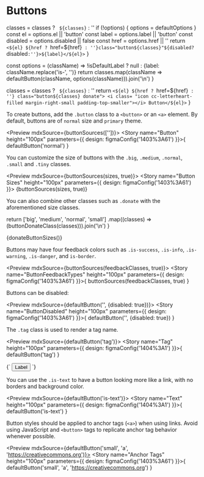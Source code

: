 
<Meta title="Elements/Buttons" />

# Buttons


  classes = classes ? ` ${classes}` : ''
  if (!options) {
    options = defaultOptions
  }
  const el = options.el || 'button'
  const label = options.label || 'button'
  const disabled = options.disabled || false
  const href = options.href || ''
  return `<${el} ${href ? `href=${href}` : ''}class="button${classes}"${disabled?` disabled`:''}>${label}</${el}>`
}

  const options = (className) => !isDefaultLabel ? null : {label: className.replace('is-', '')}
  return classes.map(className => defaultButton(className, options(className))).join('\n')
}

 classes = classes ? ` ${classes}` : ''
 return `<${el} ${href ? `href=${href}` : ''} class="button${classes} donate">
 <i class= "icon cc-letterheart-filled margin-right-small padding-top-smaller"></i>
 Button</${el}>`
}

To create buttons, add the `.button` class to a `<button>` or an `<a>` element.
By default, buttons are of `normal` size and `primary` theme.

<Preview mdxSource={buttonSources([''])}>
  <Story name="Button" height="100px" parameters={{
    design: figmaConfig('1403%3A61')
  }}>{
    defaultButton('normal')
  }</Story>
</Preview>


You can customize the size of buttons with the `.big`, `.medium`, `.normal`, `.small` and `.tiny` classes.

<Preview mdxSource={buttonSources(sizes, true)}>
  <Story name="Button Sizes" height="100px" parameters={{
    design: figmaConfig('1403%3A61')
  }}>
    {buttonSources(sizes, true)}
  </Story>
</Preview>

You can also combine other classes such as `.donate` with the aforementioned size classes.

  return ['big', 'medium', 'normal', 'small']
    .map((classes) => (buttonDonateClass(classes))).join('\n')
}

<Preview mdxSource={donateButtonSizes()}>
  <Story name="ButtonDonate" height="100px" parameters={{
    design: figmaConfig('1404%3A19')
  }}>
    {donateButtonSizes()}
  </Story>
</Preview>

Buttons may have four feedback colors such as `.is-success`, `.is-info`, `.is-warning`, `.is-danger`, and `is-border`.


<Preview mdxSource={buttonSources(feedbackClasses, true)}>
  <Story name="ButtonFeedbackTypes" height="100px" parameters={{
    design: figmaConfig('1403%3A61')
  }}>{
    buttonSources(feedbackClasses, true)
  }</Story>
</Preview>

Buttons can be disabled:

<Preview mdxSource={defaultButton('', {disabled: true})}>
  <Story name="ButtonDisabled" height="100px" parameters={{
    design: figmaConfig('1403%3A61')
  }}>{
    defaultButton('', {disabled: true})
  }</Story>
</Preview>


The `.tag` class is used to render a tag name.

<Preview mdxSource={defaultButton('tag')}>
  <Story name="Tag" height="100px" parameters={{
    design: figmaConfig('1404%3A1')
  }}>{
    defaultButton('tag')
  }</Story>
</Preview>

<Preview>
  <Story name="Removable Tag" height="100px" parameters={{
    design: figmaConfig('1404%3A1')
  }}>{`
    <button class="button tag--removable">
      Label
      <i class="icon cross"></i>
    </button>
  `}</Story>
</Preview>

You can use the `.is-text` to have a button looking more like a link, with no borders and background color.

<Preview mdxSource={defaultButton('is-text')}>
  <Story name="Text" height="100px" parameters={{
    design: figmaConfig('1404%3A1')
  }}>{
    defaultButton('is-text')
  }</Story>
</Preview>

Button styles should be applied to anchor tags (`<a>`) when using links. Avoid using JavaScript and `<button>` tags to replicate anchor tag behavior whenever possible.

<Preview mdxSource={defaultButton('small', 'a', 'https://creativecommons.org')}>
  <Story name="Anchor Tags" height="100px" parameters={{
    design: figmaConfig('1403%3A61')
  }}>{
    defaultButton('small', 'a', 'https://creativecommons.org')
  }</Story>
</Preview>
